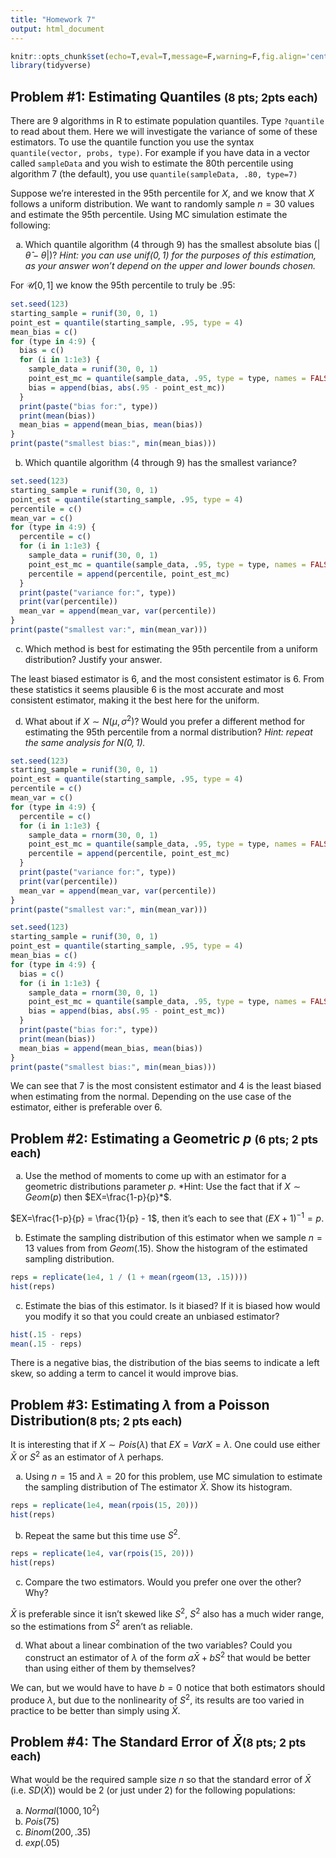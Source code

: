 ```yaml
---
title: "Homework 7"
output: html_document
---
```


```r
knitr::opts_chunk$set(echo=T,eval=T,message=F,warning=F,fig.align='center')
library(tidyverse)
```

## Problem \#1: Estimating Quantiles <small>(8 pts; 2pts each)</small>

There are 9 algorithms in R to estimate population quantiles. Type `?quantile` to read about them. Here we will investigate the variance of some of these estimators. To use the quantile function you use the syntax
`quantile(vector, probs, type)`.
For example if you have data in a vector called `sampleData` and you wish to estimate the 80th percentile using algorithm 7 (the default), you use
`quantile(sampleData, .80, type=7)`

Suppose we're interested in the 95th percentile for $X$, and we know that $X$ follows a uniform distribution. We want to randomly sample $n=30$ values and estimate the 95th percentile. Using MC simulation estimate the following:

a. Which quantile algorithm (4 through 9) has the smallest absolute bias ($|\hat{\theta}-\theta|$)? *Hint: you can use $unif(0,1)$ for the purposes of this estimation, as your answer won't depend on the upper and lower bounds chosen.*

For $\mathcal{U}[0, 1]$ we know the 95th percentile to truly be $.95$:

```r
set.seed(123) 
starting_sample = runif(30, 0, 1)
point_est = quantile(starting_sample, .95, type = 4)
mean_bias = c()
for (type in 4:9) {
  bias = c()
  for (i in 1:1e3) {
    sample_data = runif(30, 0, 1)
    point_est_mc = quantile(sample_data, .95, type = type, names = FALSE)
    bias = append(bias, abs(.95 - point_est_mc))
  }
  print(paste("bias for:", type))
  print(mean(bias))
  mean_bias = append(mean_bias, mean(bias))
}
print(paste("smallest bias:", min(mean_bias)))
```

b. Which quantile algorithm (4 through 9) has the smallest variance?

```r
set.seed(123) 
starting_sample = runif(30, 0, 1)
point_est = quantile(starting_sample, .95, type = 4)
percentile = c()
mean_var = c()
for (type in 4:9) {
  percentile = c()
  for (i in 1:1e3) {
    sample_data = runif(30, 0, 1)
    point_est_mc = quantile(sample_data, .95, type = type, names = FALSE)
    percentile = append(percentile, point_est_mc)
  }
  print(paste("variance for:", type))
  print(var(percentile))
  mean_var = append(mean_var, var(percentile))
}
print(paste("smallest var:", min(mean_var)))
```

c. Which method is best for estimating the 95th percentile from a uniform distribution? Justify your answer.

The least biased estimator is 6, and the most consistent estimator is 6. From these statistics it seems plausible 6 is the most accurate and most consistent estimator, making it the best here for the uniform.

d. What about if $X\sim N(\mu, \sigma^2)$? Would you prefer a different method for estimating the 95th percentile from a normal distribution? *Hint: repeat the same analysis for $N(0,1)$.*

```r
set.seed(123) 
starting_sample = runif(30, 0, 1)
point_est = quantile(starting_sample, .95, type = 4)
percentile = c()
mean_var = c()
for (type in 4:9) {
  percentile = c()
  for (i in 1:1e3) {
    sample_data = rnorm(30, 0, 1)
    point_est_mc = quantile(sample_data, .95, type = type, names = FALSE)
    percentile = append(percentile, point_est_mc)
  }
  print(paste("variance for:", type))
  print(var(percentile))
  mean_var = append(mean_var, var(percentile))
}
print(paste("smallest var:", min(mean_var)))
```

```r
set.seed(123) 
starting_sample = runif(30, 0, 1)
point_est = quantile(starting_sample, .95, type = 4)
mean_bias = c()
for (type in 4:9) {
  bias = c()
  for (i in 1:1e3) {
    sample_data = rnorm(30, 0, 1)
    point_est_mc = quantile(sample_data, .95, type = type, names = FALSE)
    bias = append(bias, abs(.95 - point_est_mc))
  }
  print(paste("bias for:", type))
  print(mean(bias))
  mean_bias = append(mean_bias, mean(bias))
}
print(paste("smallest bias:", min(mean_bias)))
```

We can see that 7 is the most consistent estimator and 4 is the least biased when estimating from the normal. Depending on the use case of the estimator, either is preferable over 6.

## Problem \#2: Estimating a Geometric $p$ <small>(6 pts; 2 pts each)</small>

a. Use the method of moments to come up with an estimator for a geometric distributions parameter $p$. *Hint: Use the fact that if $X\sim Geom(p)$ then $EX=\frac{1-p}{p}*$. 

$EX=\frac{1-p}{p} = \frac{1}{p} - 1$, then it's each to see that $(EX + 1)^{-1} = p$.



b. Estimate the sampling distribution of this estimator when we sample $n=13$ values from from $Geom(.15)$. Show the histogram of the estimated sampling distribution.

```r
reps = replicate(1e4, 1 / (1 + mean(rgeom(13, .15))))
hist(reps)
```

c. Estimate the bias of this estimator. Is it biased? If it is biased how would you modify it so that you could create an unbiased estimator?

```r
hist(.15 - reps)
mean(.15 - reps)

```

There is a negative bias, the distribution of the bias seems to indicate a left skew, so adding a term to cancel it would improve bias.



## Problem \#3: Estimating $\lambda$ from a Poisson Distribution<small>(8 pts; 2 pts each)</small>

It is interesting that if $X\sim Pois(\lambda)$ that $EX=VarX=\lambda$. One could use either $\bar{X}$ or $S^2$ as an estimator of $\lambda$ perhaps. 

a. Using $n=15$ and $\lambda=20$ for this problem, use MC simulation to estimate the sampling distribution of The estimator $\bar{X}$. Show its histogram. 

```r
reps = replicate(1e4, mean(rpois(15, 20)))
hist(reps)
```

b. Repeat the same but this time use $S^2$. 

```r
reps = replicate(1e4, var(rpois(15, 20)))
hist(reps)
```

c. Compare the two estimators. Would you prefer one over the other? Why?

$\bar{X}$ is preferable since it isn't skewed like $S^2$, $S^2$ also has a much wider range, so the estimations from $S^2$ aren't as reliable.

d. What about a linear combination of the two variables? Could you construct an estimator of $\lambda$ of the form $a\bar{X} + bS^2$ that would be better than using either of them by themselves? 

We can, but we would have to have $b = 0$ notice that both estimators should produce $\lambda$, but due to the nonlinearity of $S^2$, its results are too varied in practice to be better than simply using $\bar{X}$.


## Problem \#4: The Standard Error of $\bar{X}$<small>(8 pts; 2 pts each)</small>

What would be the required sample size $n$ so that the standard error of $\bar{X}$ (i.e. $SD(\bar{X})$) would be 2 (or just under 2) for the following populations:

a. $Normal(1000, 10^2)$
b. $Pois(75)$
c. $Binom(200, .35)$
d. $exp(.05)$



